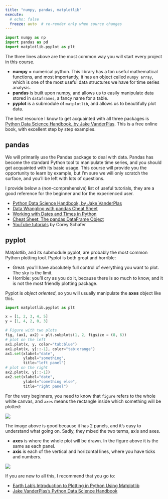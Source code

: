 ```yaml
---
title: "numpy, pandas, matplotlib"
execute:
  # echo: false
  freeze: auto  # re-render only when source changes
---
```


```python
import numpy as np
import pandas as pd
import matplotlib.pyplot as plt
```

The three lines above are the most common way you will start every project in this course.

* **numpy** = numerical python. This library has a ton useful mathematical functions, and most importantly, it has an object called `numpy array`, which is one of the most useful data structures we have for time series analysis.
* **pandas** is built upon numpy, and allows us to easily manipulate data stored in `dataframes`, a fancy name for a table.
* **pyplot** is a submodule of `matplotlib`, and allows us to beautifully plot data.

The best resource I know to get acquainted with all three packages is [Python Data Science Handbook, by Jake VanderPlas](https://jakevdp.github.io/PythonDataScienceHandbook/index.html){target="_blank"}. This is a free online book, with excellent step by step examples.

## pandas

We will primarily use the Pandas package to deal with data.
Pandas has become the standard Python tool to manipulate time series, and you should get acquainted with its basic usage. This course will provide you the opportunity to learn by example, but I'm sure we will only scratch the surface, and you'll be left with lots of questions.

I provide below a (non-comprehensive) list of useful tutorials, they are a good reference for the beginner and for the experienced user.

* [Python Data Science Handbook, by Jake VanderPlas](https://jakevdp.github.io/PythonDataScienceHandbook/index.html){target="_blank"}
* [Data Wrangling with pandas Cheat Sheet](https://pandas.pydata.org/Pandas_Cheat_Sheet.pdf){target="_blank"}
* [Working with Dates and Times in Python](https://images.datacamp.com/image/upload/v1666944896/Marketing/Blog/Working_with_Dates_and_Times_Cheat_Sheet.pdf){target="_blank"}
* [Cheat Sheet: The pandas DataFrame Object](https://www.webpages.uidaho.edu/~stevel/cheatsheets/Pandas%20DataFrame%20Notes_12pages.pdf){target="_blank"}
* [YouTube tutorials](https://www.youtube.com/watch?v=ZyhVh-qRZPA&list=PL-osiE80TeTsWmV9i9c58mdDCSskIFdDS&pp=iAQB){target="_blank"} by Corey Schafer

## pyplot

Matplotlib, and its submodule pyplot, are probably the most common Python plotting tool. Pyplot is both great and horrible:

* Great: you'll have absolutely full control of everything you want to plot. The sky is the limit.
* Horrible: you'll cry as you do it, because there is so much to know, and it is not the most friendly plotting package.

Pyplot is *object oriented*, so you will usually manipulate the **axes** object like this.

```python
import matplotlib.pyplot as plt

x = [1, 2, 3, 4, 5]
y = [1, 4, 2, 0, 3]

# Figure with two plots
fig, (ax1, ax2) = plt.subplots(1, 2, figsize = (8, 6))
# plot on the left
ax1.plot(x, y, color="tab:blue")
ax1.plot(x, y[::-1], color="tab:orange")
ax1.set(xlabel="date",
        ylabel="something",
        title="left panel")
# plot on the right
ax2.plot(x, y[::-1])
ax2.set(xlabel="date",
        ylabel="something else",
        title="right panel")
```

For the very beginners, you need to know that `figure` refers to the whole white canvas, and `axes` means the rectangle inside which something will be plotted:

![](fig-2-plots.png)

The image above is good because it has 2 panels, and it's easy to understand what going on.
Sadly, they mixed the two terms, axis and axes.

- **axes** is where the whole plot will be drawn. In the figure above it is the same as each panel.
- **axis** is each of the vertical and horizontal lines, where you have ticks and numbers.

![](axis-vs-axes.png)

If you are new to all this, I recommend that you go to:

* [Earth Lab's Introduction to Plotting in Python Using Matplotlib](https://www.earthdatascience.org/courses/scientists-guide-to-plotting-data-in-python/plot-with-matplotlib/introduction-to-matplotlib-plots/){target="_blank"}
* [Jake VanderPlas's Python Data Science Handbook](https://jakevdp.github.io/PythonDataScienceHandbook/index.html){target="_blank"}